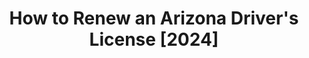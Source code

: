 ---
title: "How to Renew an Arizona Driver's License [2024]"
description: "Renew your Arizona drivers license in 2024 with our simple, step-by-step guide. Find all the necessary requirements, forms, fees, and online renewal options to ensure a hassle-free experience. Stay legal and avoid fines - start your renewal process now!"
icon: 'star-shooting'
sidebarTitle: "Arizona DL Renewal"
---
